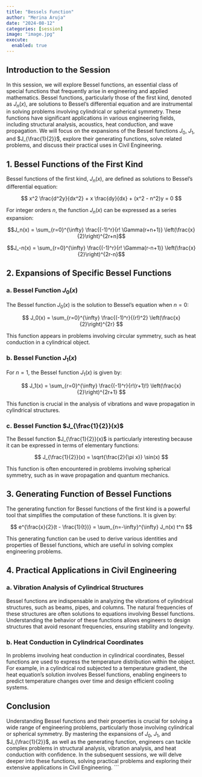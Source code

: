 ```yaml
---
title: "Bessels Function"
author: "Merina Aruja"
date: "2024-08-12"
categories: [session]
image: "image.jpg"
execute: 
  enabled: true
---
```

## Introduction to the Session

In this session, we will explore Bessel functions, an essential class of special functions that frequently arise in engineering and applied mathematics. Bessel functions, particularly those of the first kind, denoted as $J_n(x)$, are solutions to Bessel's differential equation and are instrumental in solving problems involving cylindrical or spherical symmetry. These functions have significant applications in various engineering fields, including structural analysis, acoustics, heat conduction, and wave propagation. We will focus on the expansions of the Bessel functions $J_0$, $J_1$, and $J_{\frac{1}{2}}$, explore their generating functions, solve related problems, and discuss their practical uses in Civil Engineering.

## 1. Bessel Functions of the First Kind

Bessel functions of the first kind, $J_n(x)$, are defined as solutions to Bessel's differential equation:

$$
x^2 \frac{d^2y}{dx^2} + x \frac{dy}{dx} + (x^2 - n^2)y = 0
$$

For integer orders $n$, the function $J_n(x)$ can be expressed as a series expansion:

$$J_n(x) = \sum_{r=0}^{\infty} \frac{(-1)^r}{r! \Gamma(r+n+1)} \left(\frac{x}{2}\right)^{2r+n}$$

$$J_-n(x) = \sum_{r=0}^{\infty} \frac{(-1)^r}{r! \Gamma(r-n+1)} \left(\frac{x}{2}\right)^{2r-n}$$

## 2. Expansions of Specific Bessel Functions

### a. Bessel Function $J_0(x)$

The Bessel function $J_0(x)$ is the solution to Bessel's equation when $n = 0$:

$$
J_0(x) = \sum_{r=0}^{\infty} \frac{(-1)^r}{(r!)^2} \left(\frac{x}{2}\right)^{2r}
$$

This function appears in problems involving circular symmetry, such as heat conduction in a cylindrical object.

### b. Bessel Function $J_1(x)$

For $n = 1$, the Bessel function $J_1(x)$ is given by:

$$
J_1(x) = \sum_{r=0}^{\infty} \frac{(-1)^r}{r!(r+1)!} \left(\frac{x}{2}\right)^{2r+1}
$$

This function is crucial in the analysis of vibrations and wave propagation in cylindrical structures.

### c. Bessel Function $J_{\frac{1}{2}}(x)$

The Bessel function $J_{\frac{1}{2}}(x)$ is particularly interesting because it can be expressed in terms of elementary functions:

$$
J_{\frac{1}{2}}(x) = \sqrt{\frac{2}{\pi x}} \sin(x)
$$

This function is often encountered in problems involving spherical symmetry, such as in wave propagation and quantum mechanics.

## 3. Generating Function of Bessel Functions

The generating function for Bessel functions of the first kind is a powerful tool that simplifies the computation of these functions. It is given by:

$$
e^{\frac{x}{2}(t - \frac{1}{t})} = \sum_{n=-\infty}^{\infty} J_n(x) t^n
$$

This generating function can be used to derive various identities and properties of Bessel functions, which are useful in solving complex engineering problems.

## 4. Practical Applications in Civil Engineering

### a. Vibration Analysis of Cylindrical Structures

Bessel functions are indispensable in analyzing the vibrations of cylindrical structures, such as beams, pipes, and columns. The natural frequencies of these structures are often solutions to equations involving Bessel functions. Understanding the behavior of these functions allows engineers to design structures that avoid resonant frequencies, ensuring stability and longevity.

### b. Heat Conduction in Cylindrical Coordinates

In problems involving heat conduction in cylindrical coordinates, Bessel functions are used to express the temperature distribution within the object. For example, in a cylindrical rod subjected to a temperature gradient, the heat equation's solution involves Bessel functions, enabling engineers to predict temperature changes over time and design efficient cooling systems.

## Conclusion

Understanding Bessel functions and their properties is crucial for solving a wide range of engineering problems, particularly those involving cylindrical or spherical symmetry. By mastering the expansions of $J_0$, $J_1$, and $J_{\frac{1}{2}}$, as well as the generating function, engineers can tackle complex problems in structural analysis, vibration analysis, and heat conduction with confidence. In the subsequent sessions, we will delve deeper into these functions, solving practical problems and exploring their extensive applications in Civil Engineering.
```

